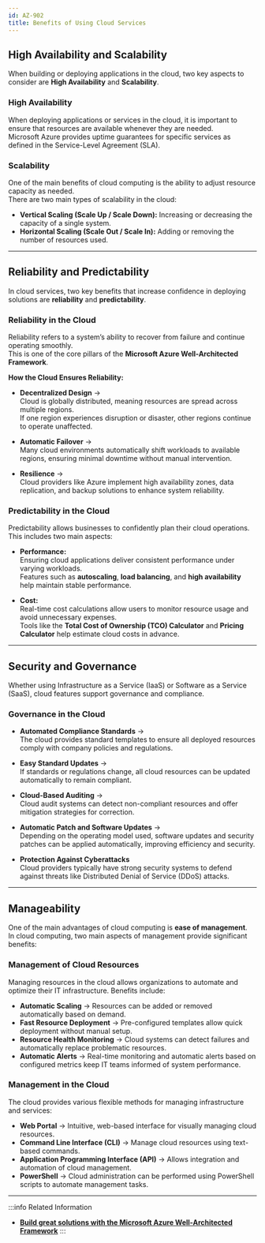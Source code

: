 ```yaml
---
id: AZ-902
title: Benefits of Using Cloud Services
---
```


## High Availability and Scalability

When building or deploying applications in the cloud, two key aspects to consider are **High Availability** and **Scalability**.

### High Availability
When deploying applications or services in the cloud, it is important to ensure that resources are available whenever they are needed.  
Microsoft Azure provides uptime guarantees for specific services as defined in the Service-Level Agreement (SLA).

### Scalability
One of the main benefits of cloud computing is the ability to adjust resource capacity as needed.  
There are two main types of scalability in the cloud:
- **Vertical Scaling (Scale Up / Scale Down):** Increasing or decreasing the capacity of a single system.
- **Horizontal Scaling (Scale Out / Scale In):** Adding or removing the number of resources used.

---

## Reliability and Predictability

In cloud services, two key benefits that increase confidence in deploying solutions are **reliability** and **predictability**.

### Reliability in the Cloud
Reliability refers to a system’s ability to recover from failure and continue operating smoothly.  
This is one of the core pillars of the **Microsoft Azure Well-Architected Framework**.

**How the Cloud Ensures Reliability:**
- **Decentralized Design** →  
  Cloud is globally distributed, meaning resources are spread across multiple regions.  
  If one region experiences disruption or disaster, other regions continue to operate unaffected.

- **Automatic Failover** →  
  Many cloud environments automatically shift workloads to available regions, ensuring minimal downtime without manual intervention.

- **Resilience** →  
  Cloud providers like Azure implement high availability zones, data replication, and backup solutions to enhance system reliability.

### Predictability in the Cloud
Predictability allows businesses to confidently plan their cloud operations. This includes two main aspects:

- **Performance:**  
  Ensuring cloud applications deliver consistent performance under varying workloads.  
  Features such as **autoscaling**, **load balancing**, and **high availability** help maintain stable performance.

- **Cost:**  
  Real-time cost calculations allow users to monitor resource usage and avoid unnecessary expenses.  
  Tools like the **Total Cost of Ownership (TCO) Calculator** and **Pricing Calculator** help estimate cloud costs in advance.

---

## Security and Governance

Whether using Infrastructure as a Service (IaaS) or Software as a Service (SaaS), cloud features support governance and compliance.

### Governance in the Cloud

- **Automated Compliance Standards** →  
  The cloud provides standard templates to ensure all deployed resources comply with company policies and regulations.

- **Easy Standard Updates** →  
  If standards or regulations change, all cloud resources can be updated automatically to remain compliant.

- **Cloud-Based Auditing** →  
  Cloud audit systems can detect non-compliant resources and offer mitigation strategies for correction.

- **Automatic Patch and Software Updates** →  
  Depending on the operating model used, software updates and security patches can be applied automatically, improving efficiency and security.

- **Protection Against Cyberattacks**  
  Cloud providers typically have strong security systems to defend against threats like Distributed Denial of Service (DDoS) attacks.

---

## Manageability

One of the main advantages of cloud computing is **ease of management**.  
In cloud computing, two main aspects of management provide significant benefits:

### Management of Cloud Resources

Managing resources in the cloud allows organizations to automate and optimize their IT infrastructure. Benefits include:
- **Automatic Scaling** → Resources can be added or removed automatically based on demand.
- **Fast Resource Deployment** → Pre-configured templates allow quick deployment without manual setup.
- **Resource Health Monitoring** → Cloud systems can detect failures and automatically replace problematic resources.
- **Automatic Alerts** → Real-time monitoring and automatic alerts based on configured metrics keep IT teams informed of system performance.

### Management in the Cloud

The cloud provides various flexible methods for managing infrastructure and services:
- **Web Portal** → Intuitive, web-based interface for visually managing cloud resources.
- **Command Line Interface (CLI)** → Manage cloud resources using text-based commands.
- **Application Programming Interface (API)** → Allows integration and automation of cloud management.
- **PowerShell** → Cloud administration can be performed using PowerShell scripts to automate management tasks.

---

:::info Related Information
- [**Build great solutions with the Microsoft Azure Well-Architected Framework**](https://learn.microsoft.com/en-us/learn/paths/azure-well-architected-framework/)
:::
